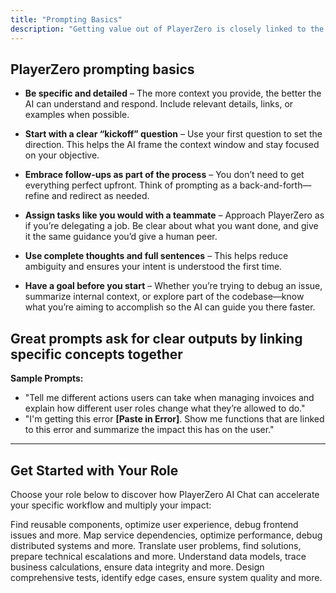 ```yaml
---
title: "Prompting Basics"
description: "Getting value out of PlayerZero is closely linked to the quality of prompts that are used to talk to your code and data."
---
```


## PlayerZero prompting basics
- **Be specific and detailed** – The more context you provide, the better the AI can understand and respond. Include relevant details, links, or examples when possible.

- **Start with a clear “kickoff” question** – Use your first question to set the direction. This helps the AI frame the context window and stay focused on your objective.

- **Embrace follow-ups as part of the process** – You don’t need to get everything perfect upfront. Think of prompting as a back-and-forth—refine and redirect as needed.

- **Assign tasks like you would with a teammate**
 – Approach PlayerZero as if you’re delegating a job. Be clear about what you want done, and give it the same guidance you’d give a human peer.

- **Use complete thoughts and full sentences** – This helps reduce ambiguity and ensures your intent is understood the first time.

- **Have a goal before you start** – Whether you’re trying to debug an issue, summarize internal context, or explore part of the codebase—know what you’re aiming to accomplish so the AI can guide you there faster.


## Great prompts ask for clear outputs by linking specific concepts together
**Sample Prompts:**
- "Tell me different actions users can take when managing invoices and explain how different user roles change what they’re allowed to do."
- "I'm getting this error **[Paste in Error]**. Show me functions that are linked to this error and summarize the impact this has on the user."


---

## Get Started with Your Role

Choose your role below to discover how PlayerZero AI Chat can accelerate your specific workflow and multiply your impact:

<CardGroup cols={2}>
    <Card title="Frontend Developer" icon="computer" href={'/prompting/frontend-developer'}>
    Find reusable components, optimize user experience, debug frontend issues and more.
    </Card>
    <Card title="Backend Engineer" icon="code" href={'/prompting/backend-engineer'}>
    Map service dependencies, optimize performance, debug distributed systems and more.
    </Card>
    <Card title="Support" icon="heart" href={'/prompting/support'}>
    Translate user problems, find solutions, prepare technical escalations and more.
    </Card> 
    <Card title="Data Analyst" icon="folders" href={'/prompting/data-analyst'}>
    Understand data models, trace business calculations, ensure data integrity and more.
    </Card>
    <Card title="QA Engineer" icon="list" href={'/prompting/qa-engineer'}>
    Design comprehensive tests, identify edge cases, ensure system quality and more.
    </Card>
</CardGroup>
